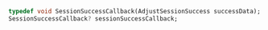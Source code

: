 ```dart
typedef void SessionSuccessCallback(AdjustSessionSuccess successData);
SessionSuccessCallback? sessionSuccessCallback;
```
